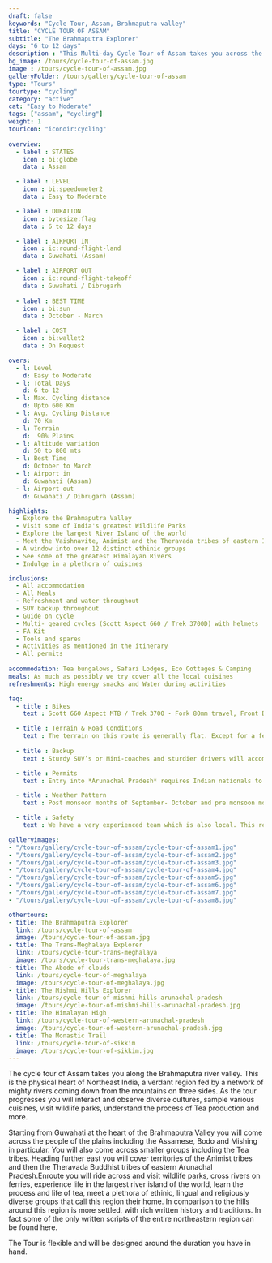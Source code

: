 ```yaml
---
draft: false
keywords: "Cycle Tour, Assam, Brahmaputra valley"
title: "CYCLE TOUR OF ASSAM" 
subtitle: "The Brahmaputra Explorer" 
days: "6 to 12 days" 
description : "This Multi-day Cycle Tour of Assam takes you across the Brahmaputra valley, the physical heart of Northeast India."
bg_image: /tours/cycle-tour-of-assam.jpg
image : /tours/cycle-tour-of-assam.jpg
galleryFolder: /tours/gallery/cycle-tour-of-assam
type: "Tours" 
tourtype: "cycling"
category: "active" 
cat: "Easy to Moderate"
tags: ["assam", "cycling"]
weight: 1
touricon: "iconoir:cycling"
 
overview:
  - label : STATES
    icon : bi:globe
    data : Assam

  - label : LEVEL
    icon : bi:speedometer2
    data : Easy to Moderate 

  - label : DURATION
    icon : bytesize:flag
    data : 6 to 12 days

  - label : AIRPORT IN
    icon : ic:round-flight-land
    data : Guwahati (Assam)

  - label : AIRPORT OUT
    icon : ic:round-flight-takeoff
    data : Guwahati / Dibrugarh
    
  - label : BEST TIME
    icon : bi:sun
    data : October - March

  - label : COST
    icon : bi:wallet2
    data : On Request

overs:
  - l: Level 
    d: Easy to Moderate
  - l: Total Days 
    d: 6 to 12
  - l: Max. Cycling distance 
    d: Upto 600 Km
  - l: Avg. Cycling Distance 
    d: 70 Km
  - l: Terrain 
    d:  90% Plains
  - l: Altitude variation 
    d: 50 to 800 mts
  - l: Best Time 
    d: October to March
  - l: Airport in 
    d: Guwahati (Assam)
  - l: Airport out 
    d: Guwahati / Dibrugarh (Assam)

highlights:
  - Explore the Brahmaputra Valley
  - Visit some of India's greatest Wildlife Parks
  - Explore the largest River Island of the world
  - Meet the Vaishnavite, Animist and the Theravada tribes of eastern India
  - A window into over 12 distinct ethinic groups
  - See some of the greatest Himalayan Rivers
  - Indulge in a plethora of cuisines

inclusions:
  - All accommodation
  - All Meals
  - Refreshment and water throughout
  - SUV backup throughout
  - Guide on cycle
  - Multi- geared cycles (Scott Aspect 660 / Trek 3700D) with helmets
  - FA Kit
  - Tools and spares
  - Activities as mentioned in the itinerary
  - All permits
 
accommodation: Tea bungalows, Safari Lodges, Eco Cottages & Camping
meals: As much as possibly we try cover all the local cuisines
refreshments: High energy snacks and Water during activities

faq:
  - title : Bikes
    text : Scott 660 Aspect MTB / Trek 3700 - Fork 80mm travel, Front Derailleur Shimano FD-TX50 / 34.9mm, Rear Derailleur Shimano Tourney RD-TX35 21 Speed (Upgraded), Shifters Shimano ST-EF 41 L / 7R EZ-ire plus (Upgraded), Brakeset Tektro SCM-02 mech. Disc 160F/160Rmm Rotor, Front Tyre 6 26×2.1 / 30TPI, Rear Tyre 6 26×2.1 / 30TPI, Weight 13.6 kg / 29.98 lbs

  - title : Terrain & Road Conditions
    text : The terrain on this route is generally flat. Except for a few odd days the roads are generally excellent. This is probably one of the easiest routes to cycle in the Northeastern region, with beautiful views, interesting tribes and excellent road conditions.
   
  - title : Backup
    text : Sturdy SUV’s or Mini-coaches and sturdier drivers will accompany you on every trip. These vehicles are along right from your airport pick up to your drop back to the airport.

  - title : Permits 
    text : Entry into *Arunachal Pradesh* requires Indian nationals to aquire a Inner Line Permit (ILP) whereas foreign nationals require Restricted Area Permits (RAP), both of which have a certain fees applicable.

  - title : Weather Pattern 
    text : Post monsoon months of September- October and pre monsoon months of March-April are very pleasant with blue skies and a fair days. Peak winters are from November to February with the mercury coming down below 15 C in the nights, where as the days are quite pleasant.

  - title : Safety 
    text : We have a very experienced team which is also local. This reflects in the overall safety of our tours. Rest assured your guides know where extra attention is required and when. All our routes are well known to us, we know where the nearest medical facilities are, we know whom to contact if in case of an emergency, we know all the alternate routes in case of road blockages. We have CASEVAC protocols in place to streamline the process in case of emergencies. You can rest easy knowing that in the outdoors in general and this region in particular you are in safe hands with us.

galleryimages:
- "/tours/gallery/cycle-tour-of-assam/cycle-tour-of-assam1.jpg"
- "/tours/gallery/cycle-tour-of-assam/cycle-tour-of-assam2.jpg"
- "/tours/gallery/cycle-tour-of-assam/cycle-tour-of-assam3.jpg"
- "/tours/gallery/cycle-tour-of-assam/cycle-tour-of-assam4.jpg"
- "/tours/gallery/cycle-tour-of-assam/cycle-tour-of-assam5.jpg"
- "/tours/gallery/cycle-tour-of-assam/cycle-tour-of-assam6.jpg"
- "/tours/gallery/cycle-tour-of-assam/cycle-tour-of-assam7.jpg"
- "/tours/gallery/cycle-tour-of-assam/cycle-tour-of-assam8.jpg"

othertours:
- title: The Brahmaputra Explorer 
  link: /tours/cycle-tour-of-assam
  image: /tours/cycle-tour-of-assam.jpg
- title: The Trans-Meghalaya Explorer
  link: /tours/cycle-tour-trans-meghalaya
  image: /tours/cycle-tour-trans-meghalaya.jpg
- title: The Abode of clouds 
  link: /tours/cycle-tour-of-meghalaya
  image: /tours/cycle-tour-of-meghalaya.jpg
- title: The Mishmi Hills Explorer 
  link: /tours/cycle-tour-of-mishmi-hills-arunachal-pradesh
  image: /tours/cycle-tour-of-mishmi-hills-arunachal-pradesh.jpg
- title: The Himalayan High
  link: /tours/cycle-tour-of-western-arunachal-pradesh
  image: /tours/cycle-tour-of-western-arunachal-pradesh.jpg 
- title: The Monastic Trail
  link: /tours/cycle-tour-of-sikkim
  image: /tours/cycle-tour-of-sikkim.jpg
---
```




The cycle tour of Assam takes you along the Brahmaputra river valley. This is the physical heart of Northeast India, a verdant region fed by a network of mighty rivers coming down from the mountains on three sides. As the tour progresses you will interact and observe diverse cultures, sample various cuisines, visit wildlife parks, understand the process of Tea production and more. 

Starting from Guwahati at the heart of the Brahmaputra Valley you will come across the people of the plains including the Assamese, Bodo and Mishing in particular. You will also come across smaller groups including the Tea tribes. Heading further east you will cover territories of the Animist tribes and then the Theravada Buddhist tribes of eastern Arunachal Pradesh.Enroute you will ride across and visit wildlife parks, cross rivers on ferries, experience life in the largest river island of the world, learn the process and life of tea, meet a plethora of ethinic, lingual and religiously diverse groups that call this region their home. In comparison to the hills around this region is more settled, with rich written history and traditions. In fact some of the only written scripts of the entire northeastern region can be found here. 

The Tour is flexible and will be designed around the duration you have in hand.